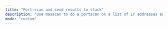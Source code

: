 ```yaml
---
title: "Port-scan and send results to slack"
description: "Use masscan to do a portscan on a list of IP addresses and receive the results via a slack webhook"
mode: "custom"
---
```



<WorkflowPage 
title="Port-scan and send results to slack"
category="Utilities"
description="Use masscan to do a portscan on a list of IP addresses and receive the results via a slack webhook"
createdOn="29 June, 2022"
author="trickest-mhmdiaa"
workflowUrl="https://editor.staging.trickest.io/preview?workflow_url=https://trickest-public-workflow.s3.eu-central-1.amazonaws.com/36849bc0-107d-40c6-9bf1-39fcd61e6fb6.json"
id="36849bc0-107d-40c6-9bf1-39fcd61e6fb6"
/>